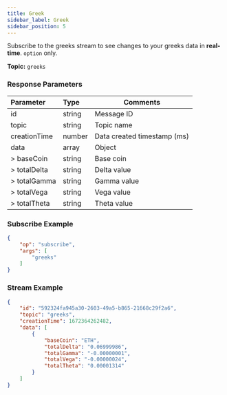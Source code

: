 ```yaml
---
title: Greek
sidebar_label: Greek
sidebar_position: 5
---
```


Subscribe to the greeks stream to see changes to your greeks data in **real-time**. `option` only.

**Topic:** `greeks`

### Response Parameters
| Parameter | Type | Comments|
|:----- |:-----|----- |
|id |string |Message ID|
|topic |string |Topic name |
|creationTime |number |Data created timestamp (ms) |
|data |array |Object |
|> baseCoin |string|Base coin |
|> totalDelta |string|Delta value |
|> totalGamma |string|Gamma value |
|> totalVega |string|Vega value |
|> totalTheta |string|Theta value |

### Subscribe Example
```json
{
    "op": "subscribe",
    "args": [
        "greeks"
    ]
}
```

### Stream Example

```json
{
    "id": "592324fa945a30-2603-49a5-b865-21668c29f2a6",
    "topic": "greeks",
    "creationTime": 1672364262482,
    "data": [
        {
            "baseCoin": "ETH",
            "totalDelta": "0.06999986",
            "totalGamma": "-0.00000001",
            "totalVega": "-0.00000024",
            "totalTheta": "0.00001314"
        }
    ]
}
```

